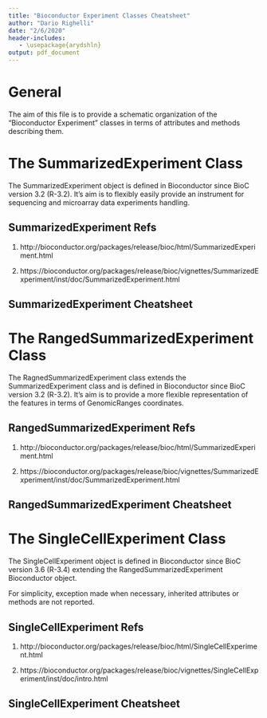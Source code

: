```yaml
---
title: "Bioconductor Experiment Classes Cheatsheet"
author: "Dario Righelli"
date: "2/6/2020"
header-includes:
   - \usepackage{arydshln}
output: pdf_document
---
```


# General 

The aim of this file is to provide a schematic organization of the "Bioconductor
Experiment" classes in terms of attributes and methods describing them.


# The SummarizedExperiment Class

The SummarizedExperiment object is defined in Bioconductor since BioC version 
3.2 (R-3.2).
It's aim is to flexibly easily provide an instrument for sequencing and 
microarray data experiments handling.

## SummarizedExperiment Refs 

1. http://bioconductor.org/packages/release/bioc/html/SummarizedExperiment.html

2. https://bioconductor.org/packages/release/bioc/vignettes/SummarizedExperiment/inst/doc/SummarizedExperiment.html



## SummarizedExperiment Cheatsheet

\begin{tabular}{lll}
\hline
Attribute & Class & Description \\ \hline
assays & list & list of named data matrices \\
colData & DataFrame & describes samples (columns) units \\
rowData & DataFrame & describes features (rows) units \\
\hdashline
Other attribute & Class & Description \\
\hdashline
elementMetadata & DataFrame & describes additional information on the experiment \\
metadata & list & list of elementMetadata\\
NAMES & character\_OR\_NULL & NOT CLEAR \\

\hline 
Method & Output & Description \\
\hline
SummarizedExperiment & SummarizedExperiment & constructor \\ 
assays & list & gets/sets a list of assays \\
assay & matrix & gets/sets the first assay \\
rowData & DataFrame & gets/sets the rowData structure \\
colData & DataFrame & gets/sets the colData structure \\
\lbrack & SummarizedExperiment & subsets the object like a matrix/DataFrame\\
\$ & DataFrame & operates on the colData columns\\
\end{tabular}


# The RangedSummarizedExperiment Class

The RagnedSummarizedExperiment class extends the SummarizedExperiment class and 
is defined in Bioconductor since BioC version 3.2 (R-3.2).
It's aim is to provide a more flexible representation of the features in terms 
of GenomicRanges coordinates.


## RangedSummarizedExperiment Refs 

1. http://bioconductor.org/packages/release/bioc/html/SummarizedExperiment.html

2. https://bioconductor.org/packages/release/bioc/vignettes/SummarizedExperiment/inst/doc/SummarizedExperiment.html


## RangedSummarizedExperiment Cheatsheet

\begin{tabular}{lll}
\hline
Attribute & Class & Description \\ \hline
rowRanges & GenomicRanges & describe feature units in terms of 
genomic coordinates \\
\hline 
Method & Output & Description \\
\hline
SummarizedExperiment & RangedSummarizedExperiment & constructor 
(give rowRanges)\\ 
RangedSummarizedExperiment & RangedSummarizedExperiment & constructor \\ 
rowRanges & GenomicRanges & gets/sets the rowRanges structure \\
subsetByOverlaps & RangedSummarizedExperiment & subsets the object only with 
the overlapped ranges\\
\end{tabular}


# The SingleCellExperiment Class

The SingleCellExperiment object is defined in Bioconductor since BioC version 
3.6 (R-3.4) extending the RangedSummarizedExperiment Bioconductor object.

For simplicity, exception made when necessary, inherited attributes or methods
are not reported.

## SingleCellExperiment Refs

1. http://bioconductor.org/packages/release/bioc/html/SingleCellExperiment.html

2. https://bioconductor.org/packages/release/bioc/vignettes/SingleCellExperiment/inst/doc/intro.html

## SingleCellExperiment Cheatsheet

\begin{tabular}{lll}
\hline
Attribute & Class & Description \\ \hline
assays & list & list of named data matrices \\
colData & DataFrame & describes samples (columns) units \\
rowData & DataFrame & describes features (rows) units \\
rowRanges & GenomicRanges & describe feature units in terms of 
genomic coordinates \\
int\_colData & DataFrame & as colData, but internal (not for direct access) \\
reducedDims & SimpleList & list of matrices representing reduced dimentions 
of data \\
\hdashline
Other attribute & Class & Description \\
\hdashline
elementMetadata & DataFrame & describes additional information on the experiment \\
metadata & list & list of elementMetadata\\
int\_metadata & list & see metadata, but internal (not for direct access) \\
int\_elementMetadata & DataFrame & see elementMetadata, but internal 
(not for direct access) \\
NAMES & character\_OR\_NULL & NOT CLEAR \\
\hline 
Method & Output & Description \\
\hline
SingleCellExperiment & SingleCellExperiment & constructor \\ 
isSpike & logical & gets/sets rows corresponding to spike-in transcripts \\ 
spikeNames & character & the spike-ins in the object \\ 
sizeFactors & numeric & gets/sets the factors (columns) size (based on reads 
amount) \\
clearSizeFactors & SingleCellExperiment & clears size factors and returns the 
new SingleCellExperiment object \\
sizeFactorNames & character & gets/sets the names of the sizeFacors 
(if present) \\
colData & DataFrame & gets/sets the colData structure \\
rowData & DataFrame & gets/sets the rowData structure \\
rowRanges & GenomicRanges & gets/sets the rowRanges structure \\
reducedDim & matrix & gets/sets one element of reducedDims list \\ 
reducedDims & list & gets/sets the reducedDims list \\ 
reducedDimNames & character & gets/sets the reducedDims list names \\

\end{tabular}




















